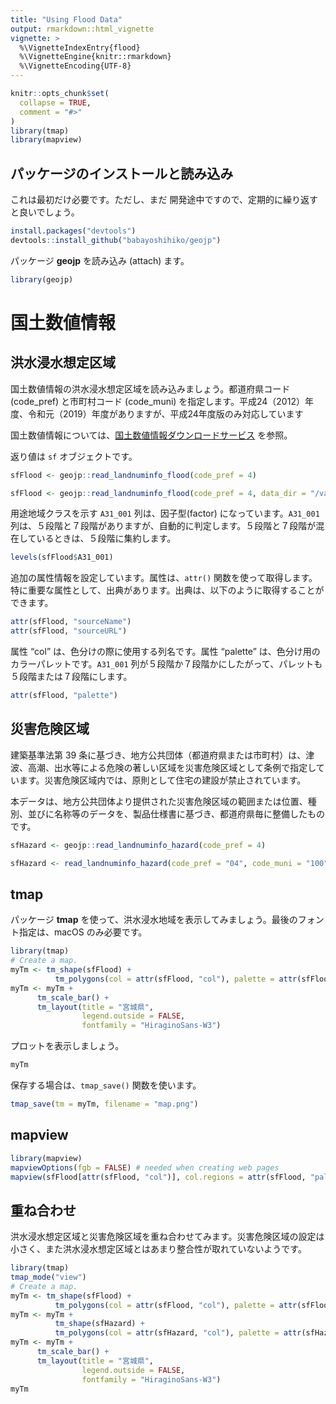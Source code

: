 ```yaml
---
title: "Using Flood Data"
output: rmarkdown::html_vignette
vignette: >
  %\VignetteIndexEntry{flood}
  %\VignetteEngine{knitr::rmarkdown}
  %\VignetteEncoding{UTF-8}
---
```


```r
knitr::opts_chunk$set(
  collapse = TRUE,
  comment = "#>"
)
library(tmap)
library(mapview)
```

## パッケージのインストールと読み込み

これは最初だけ必要です。ただし、まだ
開発途中ですので、定期的に繰り返すと良いでしょう。

```r
install.packages("devtools")
devtools::install_github("babayoshihiko/geojp")
```

パッケージ **geojp** を読み込み (attach) ます。

```r
library(geojp)
```

# 国土数値情報

## 洪水浸水想定区域

国土数値情報の洪水浸水想定区域を読み込みましょう。都道府県コード (code_pref) と市町村コード (code_muni) を指定します。平成24（2012）年度、令和元（2019）年度がありますが、平成24年度版のみ対応しています

国土数値情報については、[国土数値情報ダウンロードサービス](https://nlftp.mlit.go.jp/ksj/index.html) を参照。

返り値は `sf` オブジェクトです。

```r
sfFlood <- geojp::read_landnuminfo_flood(code_pref = 4)
```

```r
sfFlood <- geojp::read_landnuminfo_flood(code_pref = 4, data_dir = "/var/data.noindex")
```

用途地域クラスを示す `A31_001` 列は、因子型(factor) になっています。`A31_001` 列は、５段階と７段階がありますが、自動的に判定します。５段階と７段階が混在しているときは、５段階に集約します。

```r
levels(sfFlood$A31_001)
```

追加の属性情報を設定しています。属性は、`attr()` 関数を使って取得します。特に重要な属性として、出典があります。出典は、以下のように取得することができます。

```r
attr(sfFlood, "sourceName")
attr(sfFlood, "sourceURL")
```

属性 "col" は、色分けの際に使用する列名です。属性 "palette" は、色分け用のカラーパレットです。`A31_001` 列が５段階か７段階かにしたがって、パレットも５段階または７段階にします。

```r
attr(sfFlood, "palette")
```

## 災害危険区域

建築基準法第 39 条に基づき、地方公共団体（都道府県または市町村）は、津波、高潮、出水等による危険の著しい区域を災害危険区域として条例で指定しています。災害危険区域内では、原則として住宅の建設が禁止されています。

本データは、地方公共団体より提供された災害危険区域の範囲または位置、種別、並びに名称等のデータを、製品仕様書に基づき、都道府県毎に整備したものです。

```r
sfHazard <- geojp::read_landnuminfo_hazard(code_pref = 4)
```

```r
sfHazard <- read_landnuminfo_hazard(code_pref = "04", code_muni = "100", year = 2020, data_dir = "/var/data.noindex")
```

## tmap

パッケージ **tmap** を使って、洪水浸水地域を表示してみましょう。最後のフォント指定は、macOS のみ必要です。

```r
library(tmap)
# Create a map.
myTm <- tm_shape(sfFlood) +
          tm_polygons(col = attr(sfFlood, "col"), palette = attr(sfFlood, "palette"), alpha = 0.8) 
myTm <- myTm +
      tm_scale_bar() +
      tm_layout(title = "宮城県",
                legend.outside = FALSE, 
                fontfamily = "HiraginoSans-W3")
```

プロットを表示しましょう。

```r
myTm
```

保存する場合は、`tmap_save()` 関数を使います。

```r
tmap_save(tm = myTm, filename = "map.png")
```

## mapview

```r
library(mapview)
mapviewOptions(fgb = FALSE) # needed when creating web pages
mapview(sfFlood[attr(sfFlood, "col")], col.regions = attr(sfFlood, "palette"), fgb = FALSE)
```

## 重ね合わせ

洪水浸水想定区域と災害危険区域を重ね合わせてみます。災害危険区域の設定は小さく、また洪水浸水想定区域とはあまり整合性が取れていないようです。

```r
library(tmap)
tmap_mode("view")
# Create a map.
myTm <- tm_shape(sfFlood) +
          tm_polygons(col = attr(sfFlood, "col"), palette = attr(sfFlood, "palette"), alpha = 0.8) 
myTm <- myTm +
          tm_shape(sfHazard) +
          tm_polygons(col = attr(sfHazard, "col"), palette = attr(sfHazard, "palette"), alpha = 0.8) 
myTm <- myTm +
      tm_scale_bar() +
      tm_layout(title = "宮城県",
                legend.outside = FALSE, 
                fontfamily = "HiraginoSans-W3")
myTm
```







